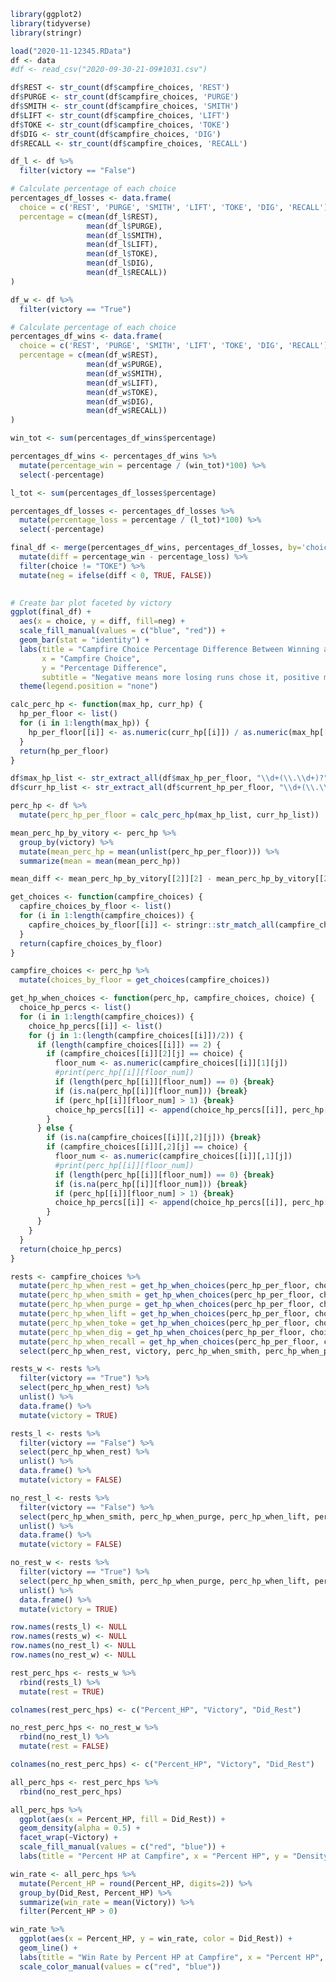 ```r
library(ggplot2)
library(tidyverse)
library(stringr)
```

```r
load("2020-11-12345.RData")
df <- data
#df <- read_csv("2020-09-30-21-09#1031.csv")
```

``` r
df$REST <- str_count(df$campfire_choices, 'REST')
df$PURGE <- str_count(df$campfire_choices, 'PURGE')
df$SMITH <- str_count(df$campfire_choices, 'SMITH')
df$LIFT <- str_count(df$campfire_choices, 'LIFT')
df$TOKE <- str_count(df$campfire_choices, 'TOKE')
df$DIG <- str_count(df$campfire_choices, 'DIG')
df$RECALL <- str_count(df$campfire_choices, 'RECALL')

df_l <- df %>%
  filter(victory == "False")

# Calculate percentage of each choice
percentages_df_losses <- data.frame(
  choice = c('REST', 'PURGE', 'SMITH', 'LIFT', 'TOKE', 'DIG', 'RECALL'),
  percentage = c(mean(df_l$REST),
                 mean(df_l$PURGE),
                 mean(df_l$SMITH),
                 mean(df_l$LIFT),
                 mean(df_l$TOKE),
                 mean(df_l$DIG),
                 mean(df_l$RECALL))
)

df_w <- df %>%
  filter(victory == "True")

# Calculate percentage of each choice
percentages_df_wins <- data.frame(
  choice = c('REST', 'PURGE', 'SMITH', 'LIFT', 'TOKE', 'DIG', 'RECALL'),
  percentage = c(mean(df_w$REST),
                 mean(df_w$PURGE),
                 mean(df_w$SMITH),
                 mean(df_w$LIFT),
                 mean(df_w$TOKE),
                 mean(df_w$DIG),
                 mean(df_w$RECALL))
)

win_tot <- sum(percentages_df_wins$percentage)

percentages_df_wins <- percentages_df_wins %>%
  mutate(percentage_win = percentage / (win_tot)*100) %>%
  select(-percentage)

l_tot <- sum(percentages_df_losses$percentage)

percentages_df_losses <- percentages_df_losses %>%
  mutate(percentage_loss = percentage / (l_tot)*100) %>%
  select(-percentage)

final_df <- merge(percentages_df_wins, percentages_df_losses, by='choice') %>%
  mutate(diff = percentage_win - percentage_loss) %>%
  filter(choice != "TOKE") %>%
  mutate(neg = ifelse(diff < 0, TRUE, FALSE))
  

# Create bar plot faceted by victory
ggplot(final_df) +
  aes(x = choice, y = diff, fill=neg) +
  scale_fill_manual(values = c("blue", "red")) +
  geom_bar(stat = "identity") +
  labs(title = "Campfire Choice Percentage Difference Between Winning and Losing Runs",
       x = "Campfire Choice",
       y = "Percentage Difference",
       subtitle = "Negative means more losing runs chose it, positive means more winning runs chose it.") +
  theme(legend.position = "none")
```

```r
calc_perc_hp <- function(max_hp, curr_hp) {
  hp_per_floor <- list()
  for (i in 1:length(max_hp)) {
    hp_per_floor[[i]] <- as.numeric(curr_hp[[i]]) / as.numeric(max_hp[[i]])
  }
  return(hp_per_floor)
}

df$max_hp_list <- str_extract_all(df$max_hp_per_floor, "\\d+(\\.\\d+)?")
df$curr_hp_list <- str_extract_all(df$current_hp_per_floor, "\\d+(\\.\\d+)?")

perc_hp <- df %>%
  mutate(perc_hp_per_floor = calc_perc_hp(max_hp_list, curr_hp_list))
```

```r

mean_perc_hp_by_vitory <- perc_hp %>%
  group_by(victory) %>%
  mutate(mean_perc_hp = mean(unlist(perc_hp_per_floor))) %>%
  summarize(mean = mean(mean_perc_hp))

mean_diff <- mean_perc_hp_by_vitory[[2]][2] - mean_perc_hp_by_vitory[[2]][1]
```

```r
get_choices <- function(campfire_choices) {
  capfire_choices_by_floor <- list()
  for (i in 1:length(campfire_choices)) {
    capfire_choices_by_floor[[i]] <- stringr::str_match_all(campfire_choices[[i]], "(\\d+(?:\\.\\d+)?),\\s+'key':\\s+'([^']+)'")[[1]][,-1]
  }
  return(capfire_choices_by_floor)
}

campfire_choices <- perc_hp %>%
  mutate(choices_by_floor = get_choices(campfire_choices))
```

```r

get_hp_when_choices <- function(perc_hp, campfire_choices, choice) {
  choice_hp_percs <- list()
  for (i in 1:length(campfire_choices)) {
    choice_hp_percs[[i]] <- list()
    for (j in 1:(length(campfire_choices[[i]])/2)) {
      if (length(campfire_choices[[i]]) == 2) {
        if (campfire_choices[[i]][2][j] == choice) {
          floor_num <- as.numeric(campfire_choices[[i]][1][j])
          #print(perc_hp[[i]][floor_num])
          if (length(perc_hp[[i]][floor_num]) == 0) {break}
          if (is.na(perc_hp[[i]][floor_num])) {break}
          if (perc_hp[[i]][floor_num] > 1) {break}
          choice_hp_percs[[i]] <- append(choice_hp_percs[[i]], perc_hp[[i]][floor_num])
        }
      } else {
        if (is.na(campfire_choices[[i]][,2][j])) {break}
        if (campfire_choices[[i]][,2][j] == choice) {
          floor_num <- as.numeric(campfire_choices[[i]][,1][j])
          #print(perc_hp[[i]][floor_num])
          if (length(perc_hp[[i]][floor_num]) == 0) {break}
          if (is.na(perc_hp[[i]][floor_num])) {break}
          if (perc_hp[[i]][floor_num] > 1) {break}
          choice_hp_percs[[i]] <- append(choice_hp_percs[[i]], perc_hp[[i]][floor_num])
        }
      }
    }
  }
  return(choice_hp_percs)
}

rests <- campfire_choices %>%
  mutate(perc_hp_when_rest = get_hp_when_choices(perc_hp_per_floor, choices_by_floor, "REST")) %>%
  mutate(perc_hp_when_smith = get_hp_when_choices(perc_hp_per_floor, choices_by_floor, "SMITH")) %>%
  mutate(perc_hp_when_purge = get_hp_when_choices(perc_hp_per_floor, choices_by_floor, "PURGE")) %>%
  mutate(perc_hp_when_lift = get_hp_when_choices(perc_hp_per_floor, choices_by_floor, "LIFT")) %>%
  mutate(perc_hp_when_toke = get_hp_when_choices(perc_hp_per_floor, choices_by_floor, "TOKE")) %>%
  mutate(perc_hp_when_dig = get_hp_when_choices(perc_hp_per_floor, choices_by_floor, "DIG")) %>%
  mutate(perc_hp_when_recall = get_hp_when_choices(perc_hp_per_floor, choices_by_floor, "RECALL")) %>%
  select(perc_hp_when_rest, victory, perc_hp_when_smith, perc_hp_when_purge, perc_hp_when_lift, perc_hp_when_toke, perc_hp_when_dig, perc_hp_when_recall)
```

```r
rests_w <- rests %>%
  filter(victory == "True") %>%
  select(perc_hp_when_rest) %>%
  unlist() %>%
  data.frame() %>%
  mutate(victory = TRUE)

rests_l <- rests %>%
  filter(victory == "False") %>%
  select(perc_hp_when_rest) %>%
  unlist() %>%
  data.frame() %>%
  mutate(victory = FALSE)

no_rest_l <- rests %>%
  filter(victory == "False") %>%
  select(perc_hp_when_smith, perc_hp_when_purge, perc_hp_when_lift, perc_hp_when_toke, perc_hp_when_dig, perc_hp_when_recall) %>%
  unlist() %>%
  data.frame() %>%
  mutate(victory = FALSE)

no_rest_w <- rests %>%
  filter(victory == "True") %>%
  select(perc_hp_when_smith, perc_hp_when_purge, perc_hp_when_lift, perc_hp_when_toke, perc_hp_when_dig, perc_hp_when_recall) %>%
  unlist() %>%
  data.frame() %>%
  mutate(victory = TRUE)

row.names(rests_l) <- NULL
row.names(rests_w) <- NULL
row.names(no_rest_l) <- NULL
row.names(no_rest_w) <- NULL

rest_perc_hps <- rests_w %>%
  rbind(rests_l) %>%
  mutate(rest = TRUE)

colnames(rest_perc_hps) <- c("Percent_HP", "Victory", "Did_Rest")

no_rest_perc_hps <- no_rest_w %>%
  rbind(no_rest_l) %>%
  mutate(rest = FALSE)

colnames(no_rest_perc_hps) <- c("Percent_HP", "Victory", "Did_Rest")

all_perc_hps <- rest_perc_hps %>%
  rbind(no_rest_perc_hps)
```


```r

all_perc_hps %>%
  ggplot(aes(x = Percent_HP, fill = Did_Rest)) +
  geom_density(alpha = 0.5) +
  facet_wrap(~Victory) +
  scale_fill_manual(values = c("red", "blue")) +
  labs(title = "Percent HP at Campfire", x = "Percent HP", y = "Density")
```

```r
win_rate <- all_perc_hps %>%
  mutate(Percent_HP = round(Percent_HP, digits=2)) %>%
  group_by(Did_Rest, Percent_HP) %>%
  summarize(win_rate = mean(Victory)) %>%
  filter(Percent_HP > 0)

win_rate %>%
  ggplot(aes(x = Percent_HP, y = win_rate, color = Did_Rest)) +
  geom_line() +
  labs(title = "Win Rate by Percent HP at Campfire", x = "Percent HP", y = "Win Rate", color="Rested at Campfire") +
  scale_color_manual(values = c("red", "blue"))

```





